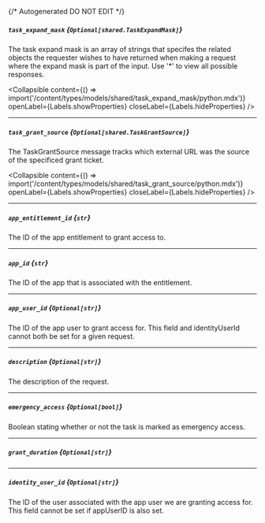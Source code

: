 {/* Autogenerated DO NOT EDIT  */}

##### `task_expand_mask` *{`Optional[shared.TaskExpandMask]`}*
The task expand mask is an array of strings that specifes the related objects the requester wishes to have returned when making a request where the expand mask is part of the input. Use '\*' to view all possible responses.

<Collapsible content={() => import('/content/types/models/shared/task_expand_mask/python.mdx')} openLabel={Labels.showProperties} closeLabel={Labels.hideProperties} />


---
##### `task_grant_source` *{`Optional[shared.TaskGrantSource]`}*
The TaskGrantSource message tracks which external URL was the source of the specificed grant ticket.

<Collapsible content={() => import('/content/types/models/shared/task_grant_source/python.mdx')} openLabel={Labels.showProperties} closeLabel={Labels.hideProperties} />


---
##### `app_entitlement_id` *{`str`}*
The ID of the app entitlement to grant access to.

---
##### `app_id` *{`str`}*
The ID of the app that is associated with the entitlement.

---
##### `app_user_id` *{`Optional[str]`}*
The ID of the app user to grant access for. This field and identityUserId cannot both be set for a given request.

---
##### `description` *{`Optional[str]`}*
The description of the request.

---
##### `emergency_access` *{`Optional[bool]`}*
Boolean stating whether or not the task is marked as emergency access.

---
##### `grant_duration` *{`Optional[str]`}*

---
##### `identity_user_id` *{`Optional[str]`}*
The ID of the user associated with the app user we are granting access for. This field cannot be set if appUserID is also set.


